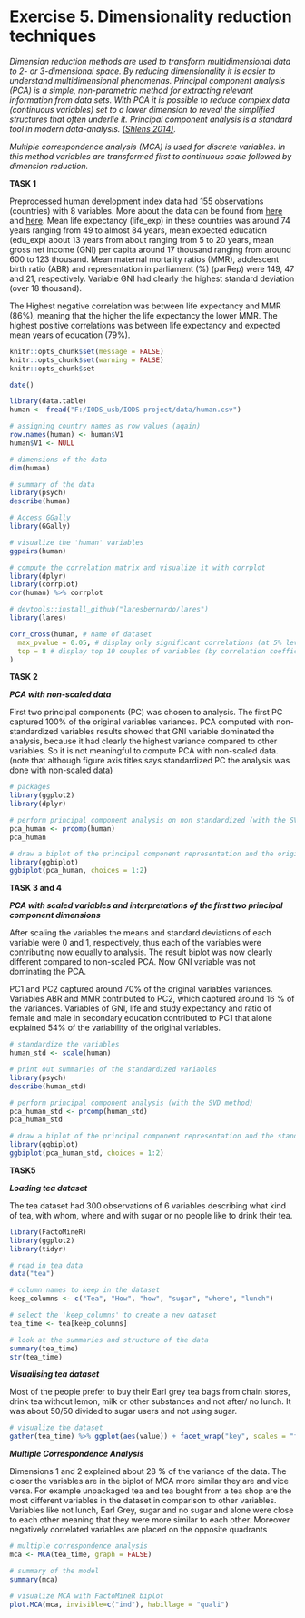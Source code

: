 
# Exercise 5. Dimensionality reduction techniques

*Dimension reduction methods are used to transform multidimensional data to 2- or 3-dimensional space. By reducing dimensionality it is easier to understand multidimensional phenomenas. Principal component analysis (PCA) is a simple, non-parametric method for extracting relevant information from data sets. With PCA it is possible to reduce complex data (continuous variables) set to a lower dimension to reveal the simplified structures that often underlie it. Principal component analysis is a standard tool in modern data-analysis.  [(Shlens 2014)]("https://arxiv.org/abs/1404.1100v1").*

*Multiple correspondence analysis (MCA) is used for discrete variables. In this method variables are transformed first to continuous scale followed by dimension reduction.*

**TASK 1**

Preprocessed human development index data had 155 observations (countries) with 8 variables. More about the data can be found from [here]("http://hdr.undp.org/en/content/human-development-index-hdi") and [here]("http://hdr.undp.org/sites/default/files/hdr2015_technical_notes.pdf"). Mean life expectancy (life_exp) in these countries was around 74 years ranging from 49 to almost 84 years, mean expected education (edu_exp) about 13 years from about ranging from 5 to 20 years, mean gross net income (GNI) per capita around 17 thousand ranging from around 600 to 123 thousand. Mean maternal mortality ratios (MMR), adolescent birth ratio (ABR) and representation in parliament (%) (parRep) were 149, 47 and 21, respectively. Variable GNI had clearly the highest standard deviation (over 18 thousand). 

The Highest negative correlation was between life expectancy and MMR (86%), meaning that the higher the life expectancy the lower MMR. The highest positive correlations was between life expectancy and expected mean years of education (79%).

```r
knitr::opts_chunk$set(message = FALSE)
knitr::opts_chunk$set(warning = FALSE)
knitr::opts_chunk$set

```

```r

date()
```

```r
library(data.table)
human <- fread("F:/IODS_usb/IODS-project/data/human.csv")

# assigning country names as row values (again)
row.names(human) <- human$V1
human$V1 <- NULL 

# dimensions of the data
dim(human)

# summary of the data
library(psych)
describe(human)
```

```r

# Access GGally
library(GGally)

# visualize the 'human' variables
ggpairs(human)
```

```r

# compute the correlation matrix and visualize it with corrplot
library(dplyr)
library(corrplot)
cor(human) %>% corrplot
```

```r
# devtools::install_github("laresbernardo/lares")
library(lares)

corr_cross(human, # name of dataset
  max_pvalue = 0.05, # display only significant correlations (at 5% level)
  top = 8 # display top 10 couples of variables (by correlation coefficient)
)

```

**TASK 2** 

***PCA with non-scaled data***

First two principal components (PC) was chosen to analysis. The first PC captured 100% of the original variables variances. PCA computed with non-standardized variables results showed that GNI variable dominated the analysis, because it had clearly the highest variance compared to other variables. So it is not meaningful to compute PCA with non-scaled data. (note that although figure axis titles says standardized PC the analysis was done with non-scaled data)

```r

# packages
library(ggplot2)
library(dplyr)

# perform principal component analysis on non standardized (with the SVD method)
pca_human <- prcomp(human)
pca_human
```

```r

# draw a biplot of the principal component representation and the original variables
library(ggbiplot)
ggbiplot(pca_human, choices = 1:2)
```

**TASK 3 and 4**

***PCA with scaled variables and interpretations of the first two principal component dimensions***

After scaling the variables the means and standard deviations of each variable were 0 and 1, respectively, thus each of the variables were contributing now equally to analysis. The result biplot was now clearly different compared to non-scaled PCA. Now GNI variable was not dominating the PCA.

PC1 and PC2 captured around 70% of the original variables variances. Variables ABR and MMR contributed to PC2, which captured around 16 % of the variances. Variables of GNI, life and study expectancy and ratio of female and male in secondary education contributed to PC1 that alone explained 54% of the variability of the original variables. 

```r

# standardize the variables
human_std <- scale(human)

# print out summaries of the standardized variables
library(psych)
describe(human_std)

# perform principal component analysis (with the SVD method)
pca_human_std <- prcomp(human_std)
pca_human_std

# draw a biplot of the principal component representation and the standardized variables
library(ggbiplot)
ggbiplot(pca_human_std, choices = 1:2)

```

**TASK5** 

***Loading tea dataset***

The tea dataset had 300 observations of 6 variables describing what kind of tea, with whom, where and with sugar or no people like to drink their tea.  

```r

library(FactoMineR)
library(ggplot2)
library(tidyr)

# read in tea data
data("tea")

# column names to keep in the dataset
keep_columns <- c("Tea", "How", "how", "sugar", "where", "lunch")

# select the 'keep_columns' to create a new dataset
tea_time <- tea[keep_columns]

# look at the summaries and structure of the data
summary(tea_time)
str(tea_time)
```

***Visualising tea dataset***

Most of the people prefer to buy their Earl grey tea bags from chain stores, drink tea without lemon, milk or other substances and not after/ no lunch. It was about 50/50 divided to sugar users and not using sugar. 

```r

# visualize the dataset
gather(tea_time) %>% ggplot(aes(value)) + facet_wrap("key", scales = "free") + geom_bar() + theme(axis.text.x = element_text(angle = 45, hjust = 1, size = 8))
```

***Multiple Correspondence Analysis***

Dimensions 1 and 2 explained about 28 % of the variance of the data. The closer the variables are in the biplot of MCA more similar they are and vice versa. For example unpackaged tea and tea bought from a tea shop are the most different variables in the dataset in comparison to other variables. Variables like not lunch, Earl Grey, sugar and no sugar and alone were close to each other meaning that they were more similar to each other. Moreover negatively correlated variables are placed on the opposite quadrants 

```r

# multiple correspondence analysis
mca <- MCA(tea_time, graph = FALSE)

# summary of the model
summary(mca)

# visualize MCA with FactoMineR biplot
plot.MCA(mca, invisible=c("ind"), habillage = "quali")

```


